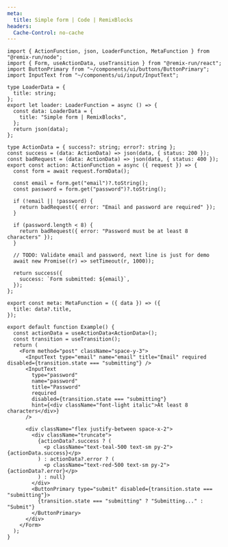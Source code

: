 ```yaml
---
meta:
  title: Simple form | Code | RemixBlocks
headers:
  Cache-Control: no-cache
---
```


```tsx
import { ActionFunction, json, LoaderFunction, MetaFunction } from "@remix-run/node";
import { Form, useActionData, useTransition } from "@remix-run/react";
import ButtonPrimary from "~/components/ui/buttons/ButtonPrimary";
import InputText from "~/components/ui/input/InputText";

type LoaderData = {
  title: string;
};
export let loader: LoaderFunction = async () => {
  const data: LoaderData = {
    title: "Simple form | RemixBlocks",
  };
  return json(data);
};

type ActionData = { success?: string; error?: string };
const success = (data: ActionData) => json(data, { status: 200 });
const badRequest = (data: ActionData) => json(data, { status: 400 });
export const action: ActionFunction = async ({ request }) => {
  const form = await request.formData();

  const email = form.get("email")?.toString();
  const password = form.get("password")?.toString();

  if (!email || !password) {
    return badRequest({ error: "Email and password are required" });
  }

  if (password.length < 8) {
    return badRequest({ error: "Password must be at least 8 characters" });
  }

  // TODO: Validate email and password, next line is just for demo
  await new Promise((r) => setTimeout(r, 1000));

  return success({
    success: `Form submitted: ${email}`,
  });
};

export const meta: MetaFunction = ({ data }) => ({
  title: data?.title,
});

export default function Example() {
  const actionData = useActionData<ActionData>();
  const transition = useTransition();
  return (
    <Form method="post" className="space-y-3">
      <InputText type="email" name="email" title="Email" required disabled={transition.state === "submitting"} />
      <InputText
        type="password"
        name="password"
        title="Password"
        required
        disabled={transition.state === "submitting"}
        hint={<div className="font-light italic">At least 8 characters</div>}
      />

      <div className="flex justify-between space-x-2">
        <div className="truncate">
          {actionData?.success ? (
            <p className="text-teal-500 text-sm py-2">{actionData.success}</p>
          ) : actionData?.error ? (
            <p className="text-red-500 text-sm py-2">{actionData?.error}</p>
          ) : null}
        </div>
        <ButtonPrimary type="submit" disabled={transition.state === "submitting"}>
          {transition.state === "submitting" ? "Submitting..." : "Submit"}
        </ButtonPrimary>
      </div>
    </Form>
  );
}
```
